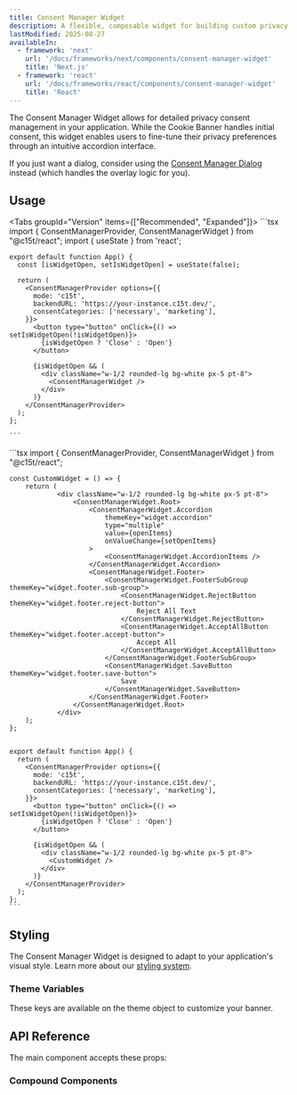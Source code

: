 ```yaml
---
title: Consent Manager Widget
description: A flexible, composable widget for building custom privacy consent interfaces. The widget provides granular control over privacy preferences.
lastModified: 2025-08-27
availableIn:
  - framework: 'next'
    url: '/docs/frameworks/next/components/consent-manager-widget'
    title: 'Next.js'
  - framework: 'react'
    url: '/docs/frameworks/react/components/consent-manager-widget'
    title: 'React'
---
```


The Consent Manager Widget allows for detailed privacy consent management in your application. While the Cookie Banner handles initial consent, this widget enables users to fine-tune their privacy preferences through an intuitive accordion interface.

If you just want a dialog, consider using the [Consent Manager Dialog](/docs/frameworks/react/components/consent-manager-dialog) instead (which handles the overlay logic for you).

## Usage

<Tabs groupId="Version" items={["Recommended", "Expanded"]}>
  <Tab value="Recommended">
    ```tsx
    import { ConsentManagerProvider,  ConsentManagerWidget } from "@c15t/react";
    import { useState } from 'react';

    export default function App() {
      const [isWidgetOpen, setIsWidgetOpen] = useState(false);

      return (
        <ConsentManagerProvider options={{
          mode: 'c15t',
          backendURL: 'https://your-instance.c15t.dev/',
          consentCategories: ['necessary', 'marketing'],
        }}>
          <button type="button" onClick={() => setIsWidgetOpen(!isWidgetOpen)}>
            {isWidgetOpen ? 'Close' : 'Open'}
          </button>

          {isWidgetOpen && (
            <div className="w-1/2 rounded-lg bg-white px-5 pt-8">
              <ConsentManagerWidget />
            </div>
          )}
        </ConsentManagerProvider>
      );
    };

    ```
  </Tab>

  <Tab value="expanded">
    ```tsx
    import { ConsentManagerProvider, ConsentManagerWidget } from "@c15t/react";

    const CustomWidget = () => {
    	return (
    			<div className="w-1/2 rounded-lg bg-white px-5 pt-8">
    				<ConsentManagerWidget.Root>
    					<ConsentManagerWidget.Accordion
    						themeKey="widget.accordion"
    						type="multiple"
    						value={openItems}
    						onValueChange={setOpenItems}
    					>
    						<ConsentManagerWidget.AccordionItems />
    					</ConsentManagerWidget.Accordion>
    					<ConsentManagerWidget.Footer>
    						<ConsentManagerWidget.FooterSubGroup themeKey="widget.footer.sub-group">
    							<ConsentManagerWidget.RejectButton themeKey="widget.footer.reject-button">
    								Reject All Text
    							</ConsentManagerWidget.RejectButton>
    							<ConsentManagerWidget.AcceptAllButton themeKey="widget.footer.accept-button">
    								Accept All
    							</ConsentManagerWidget.AcceptAllButton>
    						</ConsentManagerWidget.FooterSubGroup>
    						<ConsentManagerWidget.SaveButton themeKey="widget.footer.save-button">
    							Save
    						</ConsentManagerWidget.SaveButton>
    					</ConsentManagerWidget.Footer>
    				</ConsentManagerWidget.Root>
    			</div>
    	);
    };


    export default function App() {
      return (
        <ConsentManagerProvider options={{
          mode: 'c15t',
          backendURL: 'https://your-instance.c15t.dev/',
          consentCategories: ['necessary', 'marketing'],
        }}>
          <button type="button" onClick={() => setIsWidgetOpen(!isWidgetOpen)}>
            {isWidgetOpen ? 'Close' : 'Open'}
          </button>

          {isWidgetOpen && (
            <div className="w-1/2 rounded-lg bg-white px-5 pt-8">
              <CustomWidget />
            </div>
          )}
        </ConsentManagerProvider>
      );
    };
    ```
  </Tab>
</Tabs>

## Styling

The Consent Manager Widget is designed to adapt to your application's visual style. Learn more about our [styling system](/docs/react/styling/overview).

### Theme Variables

These keys are available on the theme object to customize your banner.

<AutoTypeTable path="./packages/react/src/components/consent-manager-widget/theme.ts" name="ConsentManagerWidgetTheme" />

## API Reference

The main component accepts these props:

<AutoTypeTable path="./packages/react/src/components/consent-manager-widget/types.ts" name="ConsentManagerWidgetProps" />

### Compound Components

<AutoTypeTable path="./packages/react/src/components/consent-manager-widget/index.ts" name="ConsentManagerWidgetCompoundComponent" />
